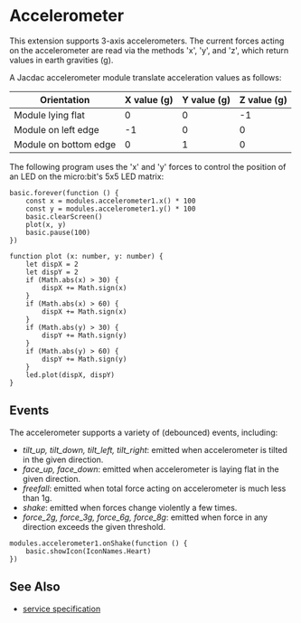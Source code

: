 # Accelerometer

This extension supports 3-axis accelerometers. 
The current forces acting on the accelerometer are 
read via the methods 'x', 'y', and 'z', which return
values in earth gravities (g).

A Jacdac accelerometer module translate acceleration values as follows:

| Orientation           	| X value (g) 	| Y value (g) 	| Z value (g) 	|
|-----------------------	|-------------	|-------------	|-------------	|
| Module lying flat     	| 0           	| 0           	| -1          	|
| Module on left edge   	| -1          	| 0           	| 0           	|
| Module on bottom edge 	| 0           	| 1           	| 0           	|

The following program uses the 'x' and 'y' forces to control the position
of an LED on the micro:bit's 5x5 LED matrix:

```blocks
basic.forever(function () {
    const x = modules.accelerometer1.x() * 100
    const y = modules.accelerometer1.y() * 100
    basic.clearScreen()
    plot(x, y)
    basic.pause(100)
})

function plot (x: number, y: number) {
    let dispX = 2
    let dispY = 2
    if (Math.abs(x) > 30) {
        dispX += Math.sign(x)
    }
    if (Math.abs(x) > 60) {
        dispX += Math.sign(x)
    }
    if (Math.abs(y) > 30) {
        dispY += Math.sign(y)
    }
    if (Math.abs(y) > 60) {
        dispY += Math.sign(y)
    }
    led.plot(dispX, dispY)
}
```

## Events

The accelerometer supports a variety of (debounced) events, including:
- *tilt_up, tilt_down, tilt_left, tilt_right*:  emitted when accelerometer is tilted in the given direction.
- *face_up, face_down*: emitted when accelerometer is laying flat in the given direction.
- *freefall*: emitted when total force acting on accelerometer is much less than 1g.
- *shake*: emitted when forces change violently a few times.
- *force_2g, force_3g, force_6g, force_8g*: emitted when force in any direction exceeds the given threshold.

```blocks
modules.accelerometer1.onShake(function () {
    basic.showIcon(IconNames.Heart)
})
```

## See Also

- [service specification](/services/accelerometer/)
